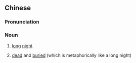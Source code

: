 {{also|长夜}}
==Chinese==
{{zh-forms|s=长夜}}

===Pronunciation===
{{zh-pron
|m=chángyè
|h=pfs=chhòng-ya
|cat=n
}}

===Noun===
{{zh-noun}}

# {{lb|zh|archaic}} [[long]] [[night]]
# {{lb|zh|archaic}} [[dead]] and [[buried]] (which is metaphorically like a long night)